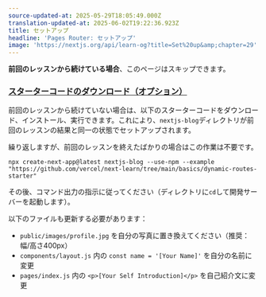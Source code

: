 ```yaml
---
source-updated-at: 2025-05-29T18:05:49.000Z
translation-updated-at: 2025-06-02T19:22:36.923Z
title: セットアップ
headline: 'Pages Router: セットアップ'
image: 'https://nextjs.org/api/learn-og?title=Set%20up&amp;chapter=29'
---
```


**前回のレッスンから続けている場合**、このページはスキップできます。

### [スターターコードのダウンロード（オプション）](#download-starter-code-optional)

前回のレッスンから続けていない場合は、以下のスターターコードをダウンロード、インストール、実行できます。これにより、`nextjs-blog`ディレクトリが前回のレッスンの結果と同一の状態でセットアップされます。

繰り返しますが、前回のレッスンを終えたばかりの場合はこの作業は不要です。

```
npx create-next-app@latest nextjs-blog --use-npm --example "https://github.com/vercel/next-learn/tree/main/basics/dynamic-routes-starter"
```

その後、コマンド出力の指示に従ってください（ディレクトリに`cd`して開発サーバーを起動します）。

以下のファイルも更新する必要があります：

*   `public/images/profile.jpg` を自分の写真に置き換えてください（推奨：幅/高さ400px）
*   `components/layout.js` 内の `const name = '[Your Name]'` を自分の名前に変更
*   `pages/index.js` 内の `<p>[Your Self Introduction]</p>` を自己紹介文に変更